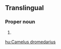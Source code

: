 ==Translingual==
{{rfimage}}
{{wikipedia}}
{{wikispecies}}
===Proper noun===
{{taxoninfl|i=1|g=m|head=[[Camelus]] {{epinew|dromedarius||la}}}}

# {{taxon|species|family|Camelidae|the [[dromedary]], a [[camel]] native to northern Africa and western Asia, the best-known member of the camel family}}

[[hu:Camelus dromedarius]]